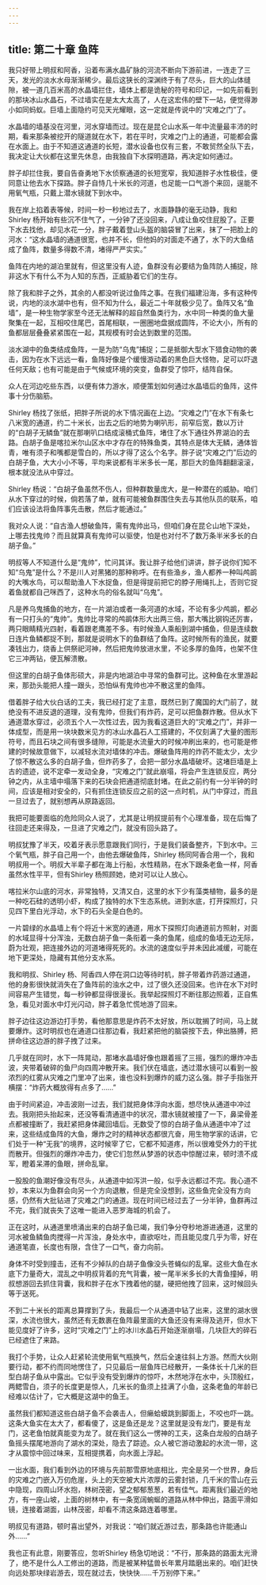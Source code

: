 ```yaml
---
---
---
```

title: 第二十章 鱼阵
---




我只好带上明叔和阿香，沿着布满水晶矿脉的河流不断向下游前进，一连走了三天，发光的淡水水母渐渐稀少。最后这狭长的深渊终于有了尽头，巨大的山体缝隙，被一道几百米高的水晶墙拦住，墙体上都是诡秘的符号和印记，一如先前看到的那块冰山水晶石，不过墙实在是太大太高了，人在这宏伟的壁下一站，便觉得渺小如同蚂蚁。巨墙上面隐约可见天光耀眼，这一定就是传说中的“灾难之门”了。

水晶墙的墙基没在河里，河水穿墙而过。现在是昆仑山水系一年中流量最丰沛的时期，看来那条被挖开的隧道就在水下，若在平时，灾难之门上的通道，可能都会露在水面上。由于不知道这通道的长短，潜水设备也仅有三套，不敢贸然全队下去，我决定让大伙都在这里先休息，由我独自下水探明道路，再决定如何通过。

胖子却拦住我，要自告奋勇地下水侦察通道的长短宽窄，我知道胖子水性极佳，便同意让他去水下探路。胖子自恃几十米长的河道，也足能一口气游个来回，逞能不用氧气瓶，只戴上潜水镜就下到水中。

我在岸上掐着表等候，时间一秒一秒地过去了，水面静静的毫无动静，我和Shirley 杨开始有些沉不住气了，一分钟了还没回来，八成让鱼咬住屁股了。正要下水去找他，却见水花一分，胖子戴着登山头盔的脑袋冒了出来，抹了一把脸上的河水：“这水晶墙的通道很宽，也并不长，但他妈的对面走不通了，水下的大鱼结成了鱼阵，数量多得数不清，堵得严严实实。”

鱼阵在内地的湖泊里就有，但这里没有人迹，鱼群没有必要结为鱼阵防人捕捉，除非这水下有什么不为人知的东西，正威胁着它们的生存。

除了我和胖子之外，其余的人都没听说过鱼阵之事。在我们福建沿海，多有这种传说，内地的淡水湖中也有，但不知为什么，最近二十年就极少见了。鱼阵又名“鱼墙”，是一种生物学家至今还无法解释的超自然鱼类行为，水中同一种类的鱼大量聚集在一起，互相咬住尾巴，首尾相联，一圈圈地盘据成圆阵，不论大小，所有的鱼都层层叠叠紧紧围在一起，其规模有时会达到数里的范围。

淡水湖中的鱼类结成鱼阵，一是为防“乌鬼”捕捉；二是抵御大型水下猎食动物的袭击，因为在水下远远一看，鱼阵好像是个缓慢游动着的黑色巨大怪物，足可以吓退任何天敌；也有可能是由于气候或环境的突变，鱼群受了惊吓，结阵自保。

众人在河边吃些东西，以便有体力游水，顺便策划如何通过水晶墙后的鱼阵，这件事十分伤脑筋。

Shirley 杨找了张纸，把胖子所说的水下情况画在上边。“灾难之门”在水下有条七八米宽的通道，约二十米长，出去之后的地势为喇叭形，前窄后宽，数以万计的“白胡子无鳞鱼”就在那喇叭口结成滚桶式鱼阵，堵住了水下通往外界湖泊的去路。白胡子鱼是喀拉米尔山区水中才存在的特殊鱼类，其特点是体大无鳞，通体皆青，唯有须子和嘴都是雪白的，所以才得了这么个名字。胖子说“灾难之门”后边的白胡子鱼，大大小小不等，平均来说都有半米多长一尾，那巨大的鱼阵翻翻滚滚，根本就没法从中穿过。

Shirley 杨说：“白胡子鱼虽然不伤人，但种群数量庞大，是一种潜在的威胁。咱们从水下穿过的时候，倘若落了单，就有可能被鱼群围住失去与其他队员的联系，咱们应该设法将鱼阵事先击散，然后才能通过。”

我对众人说：“自古渔人想破鱼阵，需有鬼帅出马，但咱们身在昆仑山地下深处，上哪去找鬼帅？而且就算真有鬼帅可以驱使，怕是也对付不了数万条半米多长的白胡子鱼。”

明叔等人不知道什么是“鬼帅”，忙问其详。我让胖子给他们讲讲，胖子说你们知不知“乌鬼”是什么？不是川人对黑猪的那种称呼。在有些渔乡，渔人都养一种叫鸬鹚的大嘴水鸟，可以帮助渔人下水捉鱼，但是得提前把它的脖子用绳扎上，否则它捉着鱼就都自己咪西了，这种水鸟的俗名就叫“乌鬼”。

凡是养乌鬼捕鱼的地方，在一片湖泊或者一条河道的水域，不论有多少鸬鹚，都必有一只打头的“鬼帅”。鬼帅比寻常的鸬鹚体形大出两三倍，那大嘴比钢钩还厉害，两只眼睛精光四射，看着跟老鹰差不多。有时候渔人乘船到湖中捕鱼，但是连续数日连片鱼鳞都捉不到，那就是说明水下的鱼群结了鱼阵。这时候所有的渔民，就要凑钱出力，烧香上供祭祀河神，然后把鬼帅放进水里，不论多厚的鱼阵，也架不住它三冲两钻，便瓦解溃散。

但这里的白胡子鱼体形硕大，非是内地湖泊中寻常的鱼群可比。这种鱼在水里游起来，那劲头能把人撞一跟头，恐怕纵有鬼帅也冲不散这里的鱼阵。

借着胖子给大伙白话的工夫，我已经打定了主意，既然已到了魔国的大门前了，就绝没有不进反退的道理，没有鬼帅，但我们有炸药，足可以把鱼群炸散。但从水下通道潜水穿过，必须五个人一次性过去，因为我看这道巨大的“灾难之门”，并非一体成型，而是用一块块数米见方的冰山水晶石人工搭建的，不仅刻满了大量的图形符号，而且石块之间有很多缝隙，可能是水流量大的时候冲刷出来的，也可能是修建的时候故意做下，以减轻水流对墙体的冲击。爆破鱼阵用的炸药不能太少，太少了惊不散这么多的白胡子鱼，但炸药多了，会把一部分水晶墙破坏。这堵巨墙是上古的遗迹，说不定牵一发动全身，“灾难之门”就此崩塌，将会产生连锁反应，两分钟之内，从主墙中塌落下来的石块会把通道彻底封堵。在此之前约有一分半钟的时间，应该是相对安全的，只有抓住连锁反应之前的这一点时机，从门中穿过，而且一旦过去了，就别想再从原路返回。

我把可能要面临的危险同众人说了，尤其是让明叔提前有个心理准备，现在后悔了往回走还来得及，一旦进了灾难之门，就没有回头路了。

明叔犹豫了半天，咬着牙表示愿意跟我们同行，于是我们装备整齐，下到水中。三个氧气瓶，胖子自己用一个，由他去爆破鱼阵，Shirley 杨同阿香合用一个，我和明叔用一个。明叔大半辈子都在海上行船，水性精熟，在水下跟条老鱼一样，阿香虽然水性平平，但有Shirley 杨照顾她，绝对可以让人放心。

喀拉米尔山底的河水，非常独特，又清又白，这里的水下少有藻类植物，最多的是一种吃石硅的透明小虾，构成了独特的水下生态系统。进到水底，打开探照灯，只见四下里白光浮动，水下的石头全是白色的。

一片碧绿的水晶墙上有个将近十米宽的通道，用水下探照灯向通道前方照射，对面的水域显得十分浑浊，无数白胡子鱼一条衔着一条的鱼尾，组成的鱼墙无边无际，蔚为壮观，把连接外边的河道堵得死死的。水流的速度似乎并未因此减缓，可能在地下更深处，隐藏有其他分支水系。

我和明叔、Shirley 杨、阿香四人停在洞口边等待时机，胖子带着炸药游过通道，他的身影很快就消失在了鱼阵前的浊水之中，过了很久还没回来。也许在水下对时间容易产生错觉，每一秒钟都显得很漫长。我举起探照灯不断往那边照着，正自焦急，看见对面水中灯光闪动，胖子着急忙慌地游了回来。

胖子边往这边游边打手势，看他那意思是炸药不太好放，所以耽搁了时间，马上就要爆炸。这时明叔也在通道口往那边看，我赶紧把他的脑袋按下去，伸出胳膊，把拼命往这边游的胖子拽了过来。

几乎就在同时，水下一阵晃动，那堵水晶墙好像也跟着摇了三摇，强烈的爆炸冲击波，夹带着破碎的鱼尸向四周冲散开来。我们伏在墙底，透过潜水镜可以看到一股浓烈的红雾从灾难之门里冲了出来，谁也没料到爆炸的威力这么强。胖子手指张开横摆：“炸药大概放得有点多了……”

由于时间紧迫，冲击波刚一过去，我们就把身体浮向水面，想尽快从通道中冲过去。我刚把头抬起来，还没等看清通道中的状况，潜水镜就被撞了一下，鼻梁骨差点都被撞断了，我赶紧把身体藏回墙后。无数受了惊的白胡子鱼从通道中冲了过来，这些结成鱼阵的大鱼，爆炸之时的精神状态都很亢奋，用生物学家的话讲，它们处于一种“无我”的境界，这时候宰了它，它都不知道疼，所以很难受外力的干扰而散开。但强烈的爆炸冲击力，使它们忽然从梦游的状态中惊醒过来，顿时溃不成军，瞪着呆滞的鱼眼，拼命乱窜。

一股股的鱼潮好像没有尽头，从通道中如泻洪一般，似乎永远都过不完。我心道不妙，本来以为鱼群会向另一个方向退散，但是完全没想到，这些鱼完全没有方向感，仍然有大批钻进了灾难之门的通道。现在时间已经过去了一分半钟，鱼群再过不完，我们就丧失了这唯一能进入恶罗海城的机会了。

正在这时，从通道里喷涌出来的白胡子鱼已竭，我们争分夺秒地游进通道，这里的河水被鱼鳞鱼肉搅得一片浑浊，身处水中，直欲呕吐，而且能见度几乎为零，好在通道笔直，长度也有限，含住了一口气，奋力向前。

身体不时受到撞击，还有不少掉队的白胡子鱼像没头苍蝇似的乱窜。这些大鱼在水底下力量奇大，混乱之中明叔背着的充气背囊，被一尾半米多长的大青鱼撞掉，明叔想游回去抓住背囊，我和胖子在水下拽着他的腿，硬把他拽了回来，这时候回头等于送死。

不到二十米长的距离总算撑到了头，我最后一个从通道中钻了出来，这里的湖水很深，水流也很大，虽然还有无数裹在鱼阵最里面的大鱼还没有来得及逃开，但水下能见度好了许多，这时“灾难之门”上的冰川水晶石开始逐渐崩塌，几块巨大的碎石已经遮住了来路。

我打个手势，让众人赶紧轮流使用氧气瓶换气，然后全速往斜上方游。然而大伙刚要行动，都不约而同地愣住了，只见最后一层鱼阵已经散开，一条体长十几米的巨型白胡子鱼从中露出。它似乎没有受到爆炸的惊吓，木然地浮在水中，头顶殷红，两鳃雪白，须子的长度更是惊人，几米长的鱼须上挂满了小鱼，这条老鱼的年龄已经难以估计了，它大概是这湖中的鱼王。

虽然我们都知道这些白胡子鱼不会袭击人，但癞蛤蟆跳到脚面上，不咬也吓一跳。这条大鱼实在太大了，都看傻了，这是鱼还是龙？这里就是没有龙门，要是有龙门，这老鱼怕就真能变为龙了。就在我们这么一愣神的工夫，这条白龙般的白胡子鱼摇头摆尾地游向了湖水的深处，隐去了踪迹。众人被它游动激起的水流一带，这才从震惊中回过味来，互相提携着，向水面上浮起。

一出水面，我们看到外边的环境与先前那雪原地底相比，完全是另一个世界，身后的灾难之门嵌入万仞危崖，头上的天空被大片浓厚的云雾封锁，几千米的雪山在云中隐现，四周山环水抱，林树茂密，望之郁郁葱葱，若有佳气。距离我们最近的地方，有一座山坡，上面的树林中，有一条宽阔蜿蜒的道路从林中伸出，路面平滑如镜，连接着湖面，山林茂密，却看不清这条路连着哪里。

明叔见有道路，顿时喜出望外，对我说：“咱们就近游过去，那条路也许能通山外……”

我也正有此意，刚要答应，忽听Shirley 杨急切地说：“不行，那条路的路面太光滑了，绝不是什么人工修出的道路，而是被某种猛兽长年累月踏磨出来的。咱们赶快向远处那块绿岩游去，现在就过去，快快快……千万别停下来。”